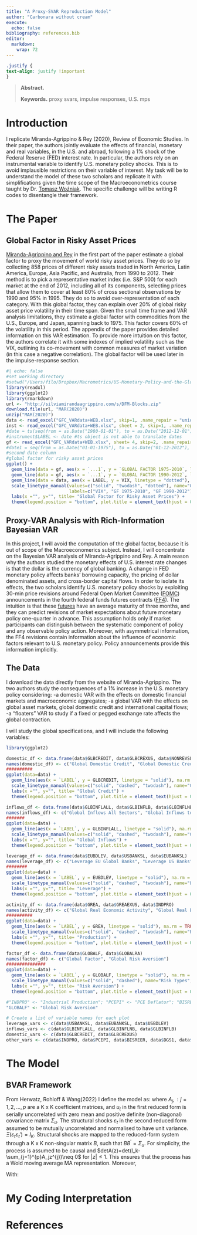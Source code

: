 ```yaml
---
title: "A Proxy-SVAR Reproduction Model"
author: "Carbonara without cream"
execute:
  echo: false
bibliography: references.bib
editor: 
  markdown: 
    wrap: 72
---
```


```css
.justify {
text-align: justify !important
}
```

::: justify
> **Abstract.**
>
> **Keywords.** proxy svars, impulse responses, U.S. mps

# Introduction

I replicate Miranda-Agrippino & Rey (2020), Review of Economic Studies.
In their paper, the authors jointly evaluate the effects of financial,
monetary and real variables, in the U.S. and abroad, following a 1%
shock of the Federal Reserve (FED) interest rate. In particular, the
authors rely on an instrumental variable to identify U.S. monetary
policy shocks. This is to avoid implausible restrictions on their
variable of interest. My task will be to understand the model of these
two scholars and replicate it with simplifications given the time scope
of the Macroeconometrics course taught by Dr. [Tomasz
Woźniak](https://findanexpert.unimelb.edu.au/profile/426516-tomasz-wozniak).
The specific challenge will be writing R codes to disentangle their
framework.

# The Paper

## Global Factor in Risky Asset Prices

[Miranda-Agrippino and
Rey](http://helenerey.eu/Content/_Documents/MirandaAgrippinoRey_REStud_Final.pdf)
in the first part of the paper estimate a global factor to proxy the
movement of world risky asset prices. They do so by collecting 858
prices of different risky assets traded in North America, Latin America,
Europe, Asia Pacific, and Australia, from 1990 to 2012. Their method is
to pick a representative market index (i.e. S&P 500) for each market at
the end of 2012, including all of its components, selecting prices that
allow them to cover at least 80% of cross sectional observations by 1990
and 95% in 1995. They do so to avoid over-representation of each
category. With this global factor, they can explain over 20% of global
risky asset price volatility in their time span. Given the small time
frame and VAR analysis limitations, they estimate a global factor with
commodities from the U.S., Europe, and Japan, spanning back to 1975.
This factor covers 60% of the volatility in this period. The appendix of
the paper provides detailed information on this VAR estimation. To
provide more intuition on this factor, the authors correlate it with
some indexes of implied volatility such as the VIX, outlining its
co-movement with common measures of market variation (in this case a
negative correlation). The global factor will be used later in the
impulse-response section.

```r
#| echo: false
#set working directory 
#setwd("/Users/filo/Dropbox/Macrometrics/US-Monetary-Policy-and-the-Global-Financial-Cycle-Replication")
library(readxl)
library(ggplot2)
library(rmarkdown)
url <- "http://silviamirandaagrippino.com/s/DFM-Blocks.zip"
download.file(url, "MAR(2020)")
unzip("MAR(2020)")
data <- read_excel("GFC_VARdata+WEB.xlsx", skip=1, .name_repair = "unique_quiet")
inst <- read_excel("GFC_VARdata+WEB.xlsx", sheet = 2, skip=1, .name_repair = "unique_quiet")
#date = ts(seq(from = as.Date("1980-01-01"), to = as.Date("2012-12-01"), by = 'month'))
#instrument$LABEL <- date #ts object is not able to translate dates
gf <- read_excel("GFC_VARdata+WEB.xlsx", sheet= 4, skip=2, .name_repair = "unique_quiet", na = "blank")
#date1 = seq(from = as.Date("01-01-1975"), to = as.Date("01-12-2012"), by = 'month')
#second date column
#global factor for risky asset prices
ggplot() + 
  geom_line(data = gf, aes(x = `...1`, y = `GLOBAL FACTOR 1975-2010`, linetype = "solid"), color ="blue", na.rm = TRUE) + 
  geom_line(data = gf, aes(x = `...1`, y = `GLOBAL FACTOR 1990-2012`, linetype = "twodash"), color="blue4", na.rm = TRUE) +
  geom_line(data = data, aes(x = LABEL, y = VIX, linetype = "dotted"), color="black", na.rm = TRUE) +
  scale_linetype_manual(values=c("solid", "twodash", "dotted"), name="Global Factors", 
                        labels=c("VIX", "GF 1975-2010", "GF 1990-2012")) +
  labs(x ="", y="", title= "Global Factor for Risky Asset Prices") +
  theme(legend.position = "bottom", plot.title = element_text(hjust = 0.5))

```

## Proxy-VAR Analysis with Rich-Information Bayesian VAR

In this project, I will avoid the computation of the global factor,
because it is out of scope of the Macroeconomerics subject. Instead, I
will concentrate on the Bayesian VAR analysis of Miranda-Agrippino and
Rey. A main reason why the authors studied the monetary effects of U.S.
interest rate changes is that the dollar is the currency of global
banking. A change in FED monetary policy affects banks' borrowing
capacity, the pricing of dollar denominated assets, and cross-border
capital flows. In order to isolate its effects, the two scholars
identify U.S. monetary policy shocks by exploiting 30-min price
revisions around Federal Open Market Committee
([FOMC](https://www.federalreserve.gov/monetarypolicy/fomc.htm))
announcements in the fourth federal funds futures contracts
([FF4](https://www.investopedia.com/terms/f/fed-funds-futures.asp)). The
intuition is that these
[futures](https://www.investopedia.com/terms/f/futures.asp) have an
average maturity of three months, and they can predict revisions of
market expectations about future monetary policy one-quarter in advance.
This assumption holds only if market participants can distinguish
between the systematic component of policy and any observable policy
action. Moreover, with asymmetrical information, the FF4 revisions
contain information about the influence of economic factors relevant to
U.S. monetary policy. Policy announcements provide this information
implicitly.

## The Data

I download the data directly from the website of Miranda-Agrippino. The
two authors study the consequences of a 1% increase in the U.S. monetary
policy considering: -a domestic VAR with the effects on domestic
financial markets and macroeconomic aggregates; -a global VAR with the
effects on global asset markets, global domestic credit and
international capital flows; -a "floaters" VAR to study if a fixed or
pegged exchange rate affects the global contraction.

I will study the global specifications, and I will include the following
variables:

```r
library(ggplot2)

domestic_df <- data.frame(data$GLBCREDIT, data$GLBCREXUS, data$NONREVSL)
names(domestic_df) <- c("Global Domestic Credit", "Global Domestic Credit Ex US", "US Total Non-revolving Credit")
##########
ggplot(data=data) + 
  geom_line(aes(x = `LABEL`, y = GLBCREDIT, linetype = "solid"), na.rm = TRUE, color = "blue") + geom_line(aes(x = `LABEL`, y = GLBCREXUS, linetype = "dashed"), na.rm = TRUE, color = "black") + geom_line(aes(x = `LABEL`, y = NONREVSL, linetype = "twodash"), na.rm = TRUE, color = "grey") +
  scale_linetype_manual(values=c("solid", "dashed", "twodash"), name="Global Credit Types", labels=c("Global Domestic Credit", "Global Domestic Credit Ex US", "US Total Non-revolving Credit"), guide = guide_legend(override.aes = list(color = c("blue", "black", "grey")))) +
  labs(x ="", y="", title= "Global Credit") +
  theme(legend.position = "bottom", plot.title = element_text(hjust = 0.5))

inflows_df <- data.frame(data$GLBINFLALL, data$GLBINFLB, data$GLBINFLNB)
names(inflows_df) <- c("Global Inflows All Sectors", "Global Inflows to Banks", "Global Inflows to Non-Banks")
#######
ggplot(data=data) + 
  geom_line(aes(x = `LABEL`, y = GLBINFLALL, linetype = "solid"), na.rm = TRUE, color = "blue") + geom_line(aes(x = `LABEL`, y = GLBINFLB, linetype = "dashed"), na.rm = TRUE, color = "black") + geom_line(aes(x = `LABEL`, y = GLBINFLNB, linetype = "twodash"), na.rm = TRUE, color = "grey") +
  scale_linetype_manual(values=c("solid", "dashed", "twodash"), name="Global Inflow Types", labels=c("Global Inflows All Sectors", "Global Inflows to Banks", "Global Inflows to Non-Banks"), guide = guide_legend(override.aes = list(color = c("blue", "black", "grey")))) +
  labs(x ="", y="", title= "Global Inflows") +
  theme(legend.position = "bottom", plot.title = element_text(hjust = 0.5))

leverage_df <- data.frame(data$EUBDLEV, data$USBANKSL, data$EUBANKSL)
names(leverage_df) <- c("Leverage EU Global Banks", "Leverage US Banks", "Leverage EU Banks")
########
ggplot(data=data) + 
  geom_line(aes(x = `LABEL`, y = EUBDLEV, linetype = "solid"), na.rm = TRUE, color = "blue") + geom_line(aes(x = `LABEL`, y = USBANKSL, linetype = "dashed"), na.rm = TRUE, color = "black") + geom_line(aes(x = `LABEL`, y = EUBANKSL, linetype = "twodash"), na.rm = TRUE, color = "grey") +
  scale_linetype_manual(values=c("solid", "dashed", "twodash"), name="Leverage Types", labels=c("Leverage EU Global Banks", "Leverage US Banks", "Leverage EU Banks"), guide = guide_legend(override.aes = list(color = c("blue", "black", "grey")))) +
  labs(x ="", y="", title= "Leverage") +
  theme(legend.position = "bottom", plot.title = element_text(hjust = 0.5))

activity_df <- data.frame(data$GREA, data$GREAEXUS, data$INDPRO)
names(activity_df) <- c("Global Real Economic Activity", "Global Real Economic Activity Ex US", "Industrial Production")
##########
ggplot(data=data) + 
  geom_line(aes(x = `LABEL`, y = GREA, linetype = "solid"), na.rm = TRUE, color = "blue") + geom_line(aes(x = `LABEL`, y = GREAEXUS, linetype = "dashed"), na.rm = TRUE, color = "black") + geom_line(aes(x = `LABEL`, y = INDPRO, linetype = "twodash"), na.rm = TRUE, color = "grey") +
  scale_linetype_manual(values=c("solid", "dashed", "twodash"), name="Production Types", labels=c("Global Real Economic Activity", "Global Real Economic Activity Ex US", "Industrial Production"), guide = guide_legend(override.aes = list(color = c("blue", "black", "grey")))) +
  labs(x ="", y="", title= "Production") +
  theme(legend.position = "bottom", plot.title = element_text(hjust = 0.5))

factor_df <- data.frame(data$GLOBALF, data$GLOBALRA)
names(factor_df) <- c("Global Factor", "Global Risk Aversion")
###############
ggplot(data=data) + 
  geom_line(aes(x = `LABEL`, y = GLOBALF, linetype = "solid"), na.rm = TRUE, color = "blue") + geom_line(aes(x = `LABEL`, y = GLOBALRA, linetype = "dashed"), na.rm = TRUE, color = "black") +
  scale_linetype_manual(values=c("solid", "dashed"), name="Risk Types", labels=c("Global Factor", "Global Risk Aversion"), guide = guide_legend(override.aes = list(color = c("blue", "black")))) +
  labs(x ="", y="", title= "Risk Aversion") +
  theme(legend.position = "bottom", plot.title = element_text(hjust = 0.5))
```

```r
#"INDPRO" <- "Industrial Production"; "PCEPI" <- "PCE Deflator"; "BISREER" <- "BIS Real EER";  "DGS1" <- "1Y Treasury Rate"; "GLOBALRA" <- "Global Risk Aversion"; "EUBDLEV" <- "Leverage EU Global Banks"; "USBANKSL" <- "Leverage US Banks"; "EUBANKSL" <- "Leverage EU Banks"; "GLBINFLALL" <- "Global Inflows All Sectors"; "GLBINFLB" <- "Global Inflows to Banks"; "GLBINFLB" <- "Global Inflows to Non-Banks"; "GLBCREDIT" <- "Global Domestic Credit"; "GLBCREXUS" <- "Global Domestic Credit Ex US"; "GREA" <- "Global Real Economic Activity"; "GREAEXUS" <- "Global Real Economic Activity Ex US"; "NONREVSL" <- "US Total Non-revolving Credit"; 
"GLOBALF" <- "Global Risk Aversion"

# Create a list of variable names for each plot
leverage_vars <- c(data$USBANKSL, data$EUBANKSL, data$USBDLEV)
inflows_vars <- c(data$GLBINFLALL, data$GLBINFLNB, data$GLBINFLB)
domestic_vars <- c(data$GLBCREDIT, data$GLBCREXUS)
other_vars <- c(data$INDPRO, data$PCEPI, data$BISREER, data$DGS1, data$GLOBALRA, data$EUBDLEV, data$GREA, data$GREAEXUS, data$NONREVSL)
```

# The Model

## BVAR Framework

From Herwatz, Rohloff & Wang(2022) I define the model as:
\begin{gather} \label{eq:solve}
y_t=\gamma+A_1y_{t-1}+\dots+A_py_{t-p}+u_t \\
y_t=\gamma+A_1y_{t-1}+\dots+A_py_{t-p}+B\varepsilon_t,&\:\:\:\:\: t=1,\dots,T \end{gather}
where $A_j, : j=1,2,\dots,p$ are a K x K coefficient matrices, and $u_t$
in the first reduced form is serially uncorrelated with zero mean and
positive definite (non-diagonal) covariance matrix $\Sigma_u.$ The
structural shocks $\varepsilon_t$ in the second reduced form assumed to
be mutually uncorrelated and normalised to have unit variance.
$\Xi\left(\varepsilon_t \varepsilon_t' \right)=I_K$. Structural shocks
are mapped to the reduced-form system through a K x K non-singular
matrix $B$, such that $BB^{'}=\Sigma_u$. For simplicity, the process is
assumed to be causal and $detA(z)=det(I_k-\sum_{j=1}^{p}A_jz^{j})\neq 0$
for $\left| z \right|\le 1$. This ensures that the process has a Wold
moving average MA representation. Moreover,

```{=tex}
\begin{align*}
y_t=\mu+\sum_{i=0}^{\infty}\Phi_iu_{t-i}=\mu+\sum_{i=0}^{\infty}\Phi_iB\varepsilon_{t-i}=
\mu+\sum_{i=0}^{\infty}\Theta_i\varepsilon_{t-i}.
\end{align*}
```
With: \begin{gather}
\mu=A(1)^{-1}\nu, ::: \Phi_0=I_K, \ \Phi_i=\sum_{j=1}^{i}A_j\Phi_{i-j}, ::: A_j=0 :for: j>p
\end{gather}



# My Coding Interpretation

# References
:::
